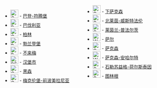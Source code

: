 <div style="-moz-column-count:2; column-count:2;">
* [[File:Coat_of_arms_of_Baden-Württemberg_(lesser).svg|25px]] - [[巴登-符腾堡|巴登-符腾堡]]
* [[File:Bayern_Wappen.svg|25px]] - [[巴伐利亚|巴伐利亚]]
* [[File:Coat_of_arms_of_Berlin.svg|25px]] - [[柏林|柏林]]
* [[File:Brandenburg_Wappen.svg|25px]] - [[勃兰登堡|勃兰登堡]]
* [[File:Bremen_Wappen(Mittel).svg|25px]] - [[不来梅|不来梅]]
* [[File:DEU_Hamburg_COA.svg|25px]] - [[汉堡市|汉堡市]]
* [[File:Coat_of_arms_of_Hesse.svg|25px]] - [[黑森|黑森]]
* [[File:Coat_of_arms_of_Mecklenburg-Western_Pomerania_(great).svg|25px]] - [[梅克伦堡-前波美拉尼亚|梅克伦堡-前波美拉尼亚]]
* [[File:Coat_of_arms_of_Lower_Saxony.svg|25px]] - [[下萨克森|下萨克森]]
* [[File:Coat_of_arms_of_North_Rhine-Westfalia.svg|25px]] - [[北莱茵-威斯特法伦|北莱茵-威斯特法伦]]
* [[File:Coat_of_arms_of_Rhineland-Palatinate.svg|25px]] - [[莱茵兰-普法尔茨|莱茵兰-普法尔茨]]
* [[File:Wappen_des_Saarlands.svg|25px]] - [[萨尔|萨尔]]
* [[File:Coat_of_arms_of_Saxony.svg|25px]] - [[萨克森|萨克森]]
* [[File:Wappen_Sachsen-Anhalt.svg|25px]] - [[萨克森-安哈尔特|萨克森-安哈尔特]]
* [[File:Coat_of_arms_of_Schleswig-Holstein.svg|25px]] - [[石勒苏益格-荷尔斯泰因|石勒苏益格-荷尔斯泰因]]
* [[File:Coat_of_arms_of_Thuringia.svg|25px]] - [[图林根|图林根]]
</div>
